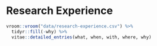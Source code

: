 
\newpage

# Research Experience

```r
vroom::vroom("data/research-experience.csv") %>%
  tidyr::fill(-why) %>%
  vitae::detailed_entries(what, when, with, where, why)
```
